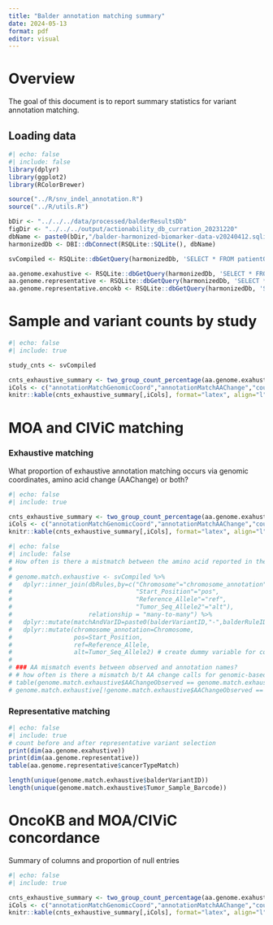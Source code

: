 ```yaml
---
title: "Balder annotation matching summary"
date: 2024-05-13
format: pdf
editor: visual
---
```


# Overview

The goal of this document is to report summary statistics for variant annotation matching.

## Loading data

```r
#| echo: false
#| include: false
library(dplyr)
library(ggplot2)
library(RColorBrewer)

source("../R/snv_indel_annotation.R")
source("../R/utils.R")
```

```r
bDir <- "../../../data/processed/balderResultsDb"
figDir <- "../../../output/actionability_db_curration_20231220"
dbName <- paste0(bDir,"/balder-harmonized-biomarker-data-v20240412.sqlite")
harmonizedDb <- DBI::dbConnect(RSQLite::SQLite(), dbName)

svCompiled <- RSQLite::dbGetQuery(harmonizedDb, 'SELECT * FROM patientObservedVariantTableWithSampleInfoOncokb')

aa.genome.exahustive <- RSQLite::dbGetQuery(harmonizedDb, 'SELECT * FROM exhaustiveClinicalAnnotatedPatientVariants')
aa.genome.representative <- RSQLite::dbGetQuery(harmonizedDb, 'SELECT * FROM representativeClinicalAnnotatedPatientVariants')
aa.genome.representative.oncokb <- RSQLite::dbGetQuery(harmonizedDb, 'SELECT * FROM representativeClinicalAnnotatedPatientVariantsWithOncoKB')
```

# Sample and variant counts by study

```r
#| echo: false
#| include: true

study_cnts <- svCompiled

cnts_exhaustive_summary <- two_group_count_percentage(aa.genome.exahustive,"annotationMatchGenomicCoord","annotationMatchAAChange")
iCols <- c("annotationMatchGenomicCoord","annotationMatchAAChange","counts_and_percent")
knitr::kable(cnts_exhaustive_summary[,iCols], format="latex", align="l")
```

# MOA and CIViC matching

### Exhaustive matching

What proportion of exhaustive annotation matching occurs via genomic coordinates, amino acid change (AAChange) or both?

```r
#| echo: false
#| include: true

cnts_exhaustive_summary <- two_group_count_percentage(aa.genome.exahustive,"annotationMatchGenomicCoord","annotationMatchAAChange")
iCols <- c("annotationMatchGenomicCoord","annotationMatchAAChange","counts_and_percent")
knitr::kable(cnts_exhaustive_summary[,iCols], format="latex", align="l")
```

```r
#| echo: false
#| include: false
# How often is there a mistmatch between the amino acid reported in the MAF table from source study vs. the same genomic coordinates reported in the CIVIC/MOA annotation
# 
# genome.match.exhaustive <- svCompiled %>%
#   dplyr::inner_join(dbRules,by=c("Chromosome"="chromosome_annotation",
#                                  "Start_Position"="pos",
#                                  "Reference_Allele"="ref",
#                                  "Tumor_Seq_Allele2"="alt"),
#                     relationship = "many-to-many") %>%
#   dplyr::mutate(matchAndVarID=paste0(balderVariantID,"-",balderRuleID)) %>%
#   dplyr::mutate(chromosome_annotation=Chromosome,
#                 pos=Start_Position,
#                 ref=Reference_Allele,
#                 alt=Tumor_Seq_Allele2) # create dummy variable for combining
# 
# ### AA mismatch events between observed and annotation names? 
# # how often is there a mismatch b/t AA change calls for genomic-based targets? 
# table(genome.match.exhaustive$AAChangeObserved == genome.match.exhaustive$AAChange)
# genome.match.exhaustive[!genome.match.exhaustive$AAChangeObserved == genome.match.exhaustive$AAChange,c("AAChangeObserved","AAChange","source")]
```

### Representative matching

```r
#| echo: false
#| include: true
# count before and after representative variant selection
print(dim(aa.genome.exahustive))
print(dim(aa.genome.representative))
table(aa.genome.representative$cancerTypeMatch)

length(unique(genome.match.exhaustive$balderVariantID))
length(unique(genome.match.exhaustive$Tumor_Sample_Barcode))

```

# OncoKB and MOA/CIViC concordance

Summary of columns and proportion of null entries

```r
#| echo: false
#| include: true

cnts_exhaustive_summary <- two_group_count_percentage(aa.genome.exahustive,"annotationMatchGenomicCoord","annotationMatchAAChange")
iCols <- c("annotationMatchGenomicCoord","annotationMatchAAChange","counts_and_percent")
knitr::kable(cnts_exhaustive_summary[,iCols], format="latex", align="l")
```
